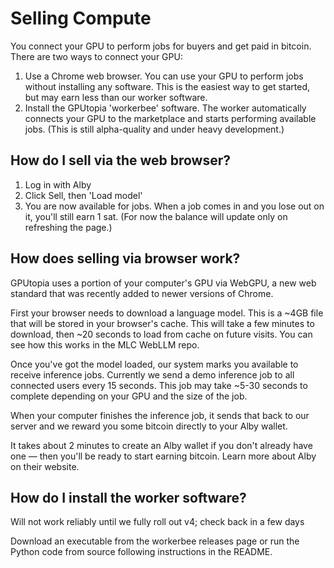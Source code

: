 
# Selling Compute

You connect your GPU to perform jobs for buyers and get paid in bitcoin. There are two ways to connect your GPU:

1. Use a Chrome web browser. You can use your GPU to perform jobs without installing any software. This is the easiest way to get started, but may earn less than our worker software.
2. Install the GPUtopia 'workerbee' software. The worker automatically connects your GPU to the marketplace and starts performing available jobs. (This is still alpha-quality and <ExternalLink href="https://github.com/ArcadeLabsInc/workerbee">under heavy development</ExternalLink>.)

## How do I sell via the web browser?

1. Log in with Alby
2. Click Sell, then 'Load model'
3. You are now available for jobs. When a job comes in and you lose out on it, you'll still earn 1 sat. (For now the balance will update only on refreshing the page.)

## How does selling via browser work?

GPUtopia uses a portion of your computer's GPU via <ExternalLink href="https://www.w3.org/TR/webgpu/">WebGPU</ExternalLink>, a new web standard that was <ExternalLink href="https://developer.chrome.com/blog/webgpu-release/">recently added</ExternalLink> to newer versions of Chrome.

First your browser needs to download a language model. This is a ~4GB file that will be stored in your browser's cache. This will take a few minutes to download, then ~20 seconds to load from cache on future visits. You can see how this works in the <ExternalLink href="https://github.com/mlc-ai/web-llm">MLC WebLLM repo</ExternalLink>.

Once you've got the model loaded, our system marks you available to receive inference jobs. Currently we send a demo inference job to all connected users every 15 seconds. This job may take ~5-30 seconds to complete depending on your GPU and the size of the job.

When your computer finishes the inference job, it sends that back to our server and we reward you some bitcoin directly to your Alby wallet.

It takes about 2 minutes to create an Alby wallet if you don't already have one — then you'll be ready to start earning bitcoin. Learn more about Alby on their <ExternalLink href="https://getalby.com">website</ExternalLink>.

## How do I install the worker software?

<Note>
  Will not work reliably until we fully roll out v4; check back in a few days
</Note>

Download an executable from the workerbee <ExternalLink href="https://github.com/ArcadeLabsInc/workerbee/releases">releases page</ExternalLink> or run the Python code from source following instructions in the <ExternalLink href="https://github.com/ArcadeLabsInc/workerbee/blob/main/README.md">README</ExternalLink>.
